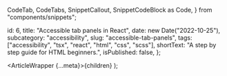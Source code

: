   CodeTab,
  CodeTabs,
  SnippetCallout,
  SnippetCodeBlock as Code,
} from "components/snippets";

  id: 6,
  title: "Accessible tab panels in React",
  date: new Date("2022-10-25"),
  subcategory: "accessibility",
  slug: "accessible-tab-panels",
  tags: ["accessibility", "tsx", "react", "html", "css", "scss"],
  shortText: "A step by step guide for HTML beginners.",
  isPublished: false,
};

  <ArticleWrapper {...meta}>{children}</ArticleWrapper>
);
